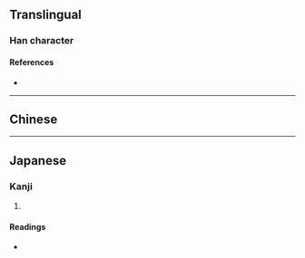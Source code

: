 {{character info/new}}
==Translingual==

===Han character===
{{Han char|rn=79|rad=殳|as=10|sn=14|four=07247|canj=YBHNE|ids=⿰高殳}}

====References====
* {{Han ref|kx=0587.070|dkj=16665|dj=0979.100|hdz=32164.050|uh=6BC3|ud=27587|bh=E269|bd=57961}}

----

==Chinese==
{{zh-see|敲|v}}

----

==Japanese==

===Kanji===
{{ja-kanji|grade=|rs=殳10}}

# {{rfdef|ja|sort=殳10}}

====Readings====
* {{ja-readings|on=かく, こう, きょう|kun=たた-く}}